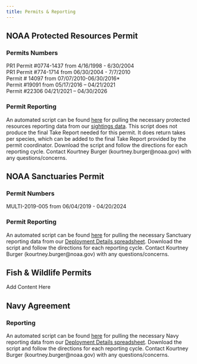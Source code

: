 ```yaml
---
title: Permits & Reporting
---
```


## NOAA Protected Resources Permit

### Permits Numbers

PR1 Permit #0774-1437 from 4/16/1998 - 6/30/2004\
PR1 Permit #774-1714 from 06/30/2004 - 7/7/2010\
Permit \# 14097 from 07/07/2010-06/30/2016\*\
Permit #19091 from 05/17/2016 -- 04/21/2021\
Permit #22306 04/21/2021 -- 04/30/2026

### Permit Reporting

An automated script can be found [here](https://github.com/SAEL-SWFSC/SAEL-lab-manual/blob/63ad139ac5c49cc3a80f1ef8a3f3c8bcbc2416ac/Scripts/PR_Takes.R) for pulling the necessary protected resources reporting data from our [sightings data](https://spotter.conserve.io/spotter/projects). This script does not produce the final Take Report needed for this permit. It does return takes per species, which can be added to the final Take Report provided by the permit coordinator. Download the script and follow the directions for each reporting cycle. Contact Kourtney Burger (kourtney.burger\@noaa.gov) with any questions/concerns.

## NOAA Sanctuaries Permit

### Permit Numbers

MULTI-2019-005 from 06/04/2019 - 04/20/2024

### Permit Reporting

An automated script can be found [here](https://github.com/SAEL-SWFSC/SAEL-lab-manual/blob/63ad139ac5c49cc3a80f1ef8a3f3c8bcbc2416ac/Scripts/NMS_Reporting.R) for pulling the necessary Sanctuary reporting data from our [Deployment Details spreadsheet](https://docs.google.com/spreadsheets/d/10bxlwfVOe1LFfj69B_YddxcA0V14m7codYwgD2YncFk/edit#gid=395545420). Download the script and follow the directions for each reporting cycle. Contact Kourtney Burger (kourtney.burger\@noaa.gov) with any questions/concerns.

## Fish & Wildlife Permits

Add Content Here

## Navy Agreement

### Reporting

An automated script can be found [here](https://github.com/SAEL-SWFSC/SAEL-lab-manual/blob/5c9712776262ca1b460776cf1bebcb6e7507e163/Scripts/NMFS-Navy_PAM-Deployments.R) for pulling the necessary Navy reporting data from our [Deployment Details spreadsheet](https://docs.google.com/spreadsheets/d/10bxlwfVOe1LFfj69B_YddxcA0V14m7codYwgD2YncFk/edit#gid=395545420). Download the script and follow the directions for each reporting cycle. Contact Kourtney Burger (kourtney.burger\@noaa.gov) with any questions/concerns.
